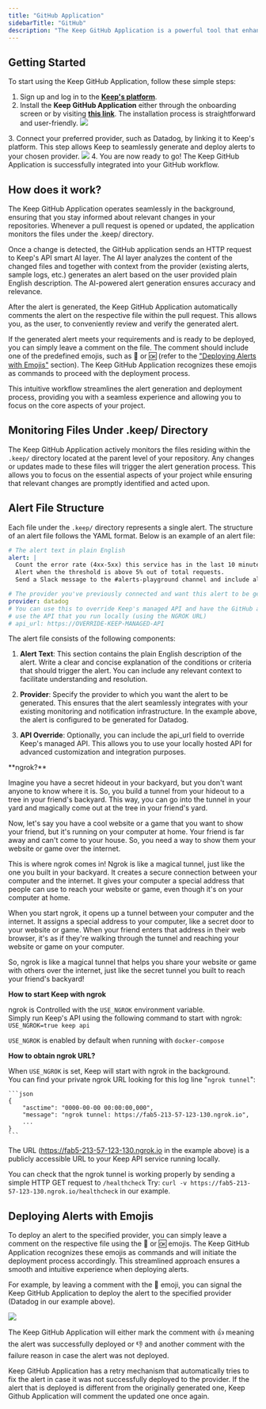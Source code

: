 ```yaml
---
title: "GitHub Application"
sidebarTitle: "GitHub"
description: "The Keep GitHub Application is a powerful tool that enhances your workflow by monitoring file changes under the parent `.keep/` directory in your repositories' pull requests. It automates the process of generating AI-generated alerts from plain English and allows you to seamlessly deploy these alerts to your provider using comments."
---
```


## Getting Started

To start using the Keep GitHub Application, follow these simple steps:

1. Sign up and log in to the **[Keep's platform](https://platform.keephq.dev)**.
2. Install the **Keep GitHub Application** either through the onboarding screen or by visiting **[this link](https://github.com/apps/keephq)**. The installation process is straightforward and user-friendly.
   <Frame>
    <img src="/images/github-app-install.png" />
  </Frame>
3. Connect your preferred provider, such as Datadog, by linking it to Keep's platform. This step allows Keep to seamlessly generate and deploy alerts to your chosen provider.
   <Frame>
    <img src="/images/connect-provider.png" />
  </Frame>
4. You are now ready to go! The Keep GitHub Application is successfully integrated into your GitHub workflow.

## How does it work?

The Keep GitHub Application operates seamlessly in the background, ensuring that you stay informed about relevant changes in your repositories. Whenever a pull request is opened or updated, the application monitors the files under the .keep/ directory.

Once a change is detected, the GitHub application sends an HTTP request to Keep's API smart AI layer. The AI layer analyzes the content of the changed files and together with context from the provider (existing alerts, sample logs, etc.) generates an alert based on the user provided plain English description. The AI-powered alert generation ensures accuracy and relevance.

After the alert is generated, the Keep GitHub Application automatically comments the alert on the respective file within the pull request. This allows you, as the user, to conveniently review and verify the generated alert.

If the generated alert meets your requirements and is ready to be deployed, you can simply leave a comment on the file. The comment should include one of the predefined emojis, such as 🚀 or 🆗 (refer to the ["Deploying Alerts with Emojis"](#deploying-alerts-with-emojis) section). The Keep GitHub Application recognizes these emojis as commands to proceed with the deployment process.

This intuitive workflow streamlines the alert generation and deployment process, providing you with a seamless experience and allowing you to focus on the core aspects of your project.

## Monitoring Files Under .keep/ Directory

The Keep GitHub Application actively monitors the files residing within the `.keep/` directory located at the parent level of your repository. Any changes or updates made to these files will trigger the alert generation process. This allows you to focus on the essential aspects of your project while ensuring that relevant changes are promptly identified and acted upon.

## Alert File Structure

Each file under the `.keep/` directory represents a single alert. The structure of an alert file follows the YAML format. Below is an example of an alert file:

```yaml title=alert-example.yaml
# The alert text in plain English
alert: |
  Count the error rate (4xx-5xx) this service has in the last 10 minutes.
  Alert when the threshold is above 5% out of total requests.
  Send a Slack message to the #alerts-playground channel and include all the context you have"

# The provider you've previously connected and want this alert to be generated for
provider: datadog
# You can use this to override Keep's managed API and have the GitHub application
# use the API that you run locally (using the NGROK URL)
# api_url: https://OVERRIDE-KEEP-MANAGED-API
```

The alert file consists of the following components:

1. **Alert Text**: This section contains the plain English description of the alert. Write a clear and concise explanation of the conditions or criteria that should trigger the alert. You can include any relevant context to facilitate understanding and resolution.

2. **Provider**: Specify the provider to which you want the alert to be generated. This ensures that the alert seamlessly integrates with your existing monitoring and notification infrastructure. In the example above, the alert is configured to be generated for Datadog.

3. **API Override**: Optionally, you can include the api_url field to override Keep's managed API. This allows you to use your locally hosted API for advanced customization and integration purposes.

<Accordion title="ngrok">
  **ngrok?**

  Imagine you have a secret hideout in your backyard, but you don't want anyone to know where it is. So, you build a tunnel from your hideout to a tree in your friend's backyard. This way, you can go into the tunnel in your yard and magically come out at the tree in your friend's yard.

  Now, let's say you have a cool website or a game that you want to show your friend, but it's running on your computer at home. Your friend is far away and can't come to your house. So, you need a way to show them your website or game over the internet.

  This is where ngrok comes in! Ngrok is like a magical tunnel, just like the one you built in your backyard. It creates a secure connection between your computer and the internet. It gives your computer a special address that people can use to reach your website or game, even though it's on your computer at home.

  When you start ngrok, it opens up a tunnel between your computer and the internet. It assigns a special address to your computer, like a secret door to your website or game. When your friend enters that address in their web browser, it's as if they're walking through the tunnel and reaching your website or game on your computer.

  So, ngrok is like a magical tunnel that helps you share your website or game with others over the internet, just like the secret tunnel you built to reach your friend's backyard!

  **How to start Keep with ngrok**

  ngrok is Controlled with the `USE_NGROK` environment variable.<br />
  Simply run Keep's API using the following command to start with ngrok: `USE_NGROK=true keep api`

  <Note>`USE_NGROK` is enabled by default when running with `docker-compose`</Note>

  **How to obtain ngrok URL?**

  When `USE_NGROK` is set, Keep will start with ngrok in the background. <br />
  You can find your private ngrok URL looking for this log line "`ngrok tunnel`":

    ```json
    {
        "asctime": "0000-00-00 00:00:00,000",
        "message": "ngrok tunnel: https://fab5-213-57-123-130.ngrok.io",
        ...
    }
    ```

  The URL (https://fab5-213-57-123-130.ngrok.io in the example above) is a publicly accessible URL to your Keep API service running locally. <br />
  
  <Note>You can check that the ngrok tunnel is working properly by sending a simple HTTP GET request to `/healthcheck` Try: `curl -v https://fab5-213-57-123-130.ngrok.io/healthcheck` in our example.</Note>


</Accordion>

## Deploying Alerts with Emojis

To deploy an alert to the specified provider, you can simply leave a comment on the respective file using the 🚀 or 🆗 emojis. The Keep GitHub Application recognizes these emojis as commands and will initiate the deployment process accordingly. This streamlined approach ensures a smooth and intuitive experience when deploying alerts.

For example, by leaving a comment with the 🚀 emoji, you can signal the Keep GitHub Application to deploy the alert to the specified provider (Datadog in our example above).

<Frame>
  <img src="/images/first-alert.yaml.png" />
</Frame>

The Keep GitHub Application will either mark the comment with 👍 meaning the alert was successfully deployed or 👎 and another comment with the failure reason in case the alert was not deployed.

<Info>
  Keep GitHub Application has a retry mechanism that automatically tries to fix
  the alert in case it was not successfully deployed to the provider. If the
  alert that is deployed is different from the originally generated one, Keep
  Github Application will comment the updated one once again.
</Info>

